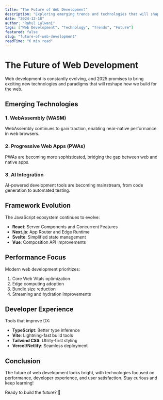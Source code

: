 ```yaml
---
title: "The Future of Web Development"
description: "Exploring emerging trends and technologies that will shape the future of web development in 2025 and beyond."
date: "2024-12-18"
author: "Rahul Lalwani"
tags: ["Web Development", "Technology", "Trends", "Future"]
featured: false
slug: "future-of-web-development"
readTime: "6 min read"
---
```


# The Future of Web Development

Web development is constantly evolving, and 2025 promises to bring exciting new technologies and paradigms that will reshape how we build for the web.

## Emerging Technologies

### 1. WebAssembly (WASM)
WebAssembly continues to gain traction, enabling near-native performance in web browsers.

### 2. Progressive Web Apps (PWAs)
PWAs are becoming more sophisticated, bridging the gap between web and native apps.

### 3. AI Integration
AI-powered development tools are becoming mainstream, from code generation to automated testing.

## Framework Evolution

The JavaScript ecosystem continues to evolve:

- **React**: Server Components and Concurrent Features
- **Next.js**: App Router and Edge Runtime
- **Svelte**: Simplified state management
- **Vue**: Composition API improvements

## Performance Focus

Modern web development prioritizes:

1. Core Web Vitals optimization
2. Edge computing adoption
3. Bundle size reduction
4. Streaming and hydration improvements

## Developer Experience

Tools that improve DX:

- **TypeScript**: Better type inference
- **Vite**: Lightning-fast build tools
- **Tailwind CSS**: Utility-first styling
- **Vercel/Netlify**: Seamless deployment

## Conclusion

The future of web development looks bright, with technologies focused on performance, developer experience, and user satisfaction. Stay curious and keep learning!

Ready to build the future? 🌟

